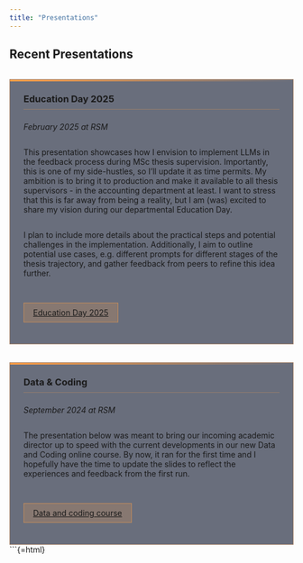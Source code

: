 ```yaml
---
title: "Presentations"
---
```


## Recent Presentations

::: {.presentations-grid}

::: {.presentation-card}
### Education Day 2025

*February 2025 at RSM*

This presentation showcases how I envision to implement LLMs in the feedback process during MSc thesis supervision. Importantly, this is one of my side-hustles, so I'll update it as time permits. My ambition is to bring it to production and make it available to all thesis supervisors - in the accounting department at least. I want to stress that this is far away from being a reality, but I am (was) excited to share my vision during our departmental Education Day. 

I plan to include more details about the practical steps and potential challenges in the implementation. Additionally, I aim to outline potential use cases, e.g. different prompts for different stages of the thesis trajectory, and gather feedback from peers to refine this idea further.

[Education Day 2025](/presentations/edu_day_2025_slides.html)
:::

::: {.presentation-card}
### Data & Coding
*September 2024 at RSM*

The presentation below was meant to bring our incoming academic director up to speed with the current developments in our new Data and Coding online course. By now, it ran for the first time and I hopefully have the time to update the slides to reflect the experiences and feedback from the first run. 

[Data and coding course](/presentations/catch_up.html)
:::

:::

```{=html}
<style>
.presentations-grid {
  display: grid;
  grid-template-columns: repeat(auto-fill, minmax(350px, 1fr));
  gap: 2rem;
  margin-top: 2rem;
  max-width: 1200px;
  margin-left: auto;
  margin-right: auto;
}

.presentation-card {
  background: rgba(44, 51, 71, 0.7);
  border: 1px solid rgba(255, 158, 69, 0.4);
  padding: 1.5rem;
  transition: transform 0.3s ease, box-shadow 0.3s ease;
  position: relative;
  display: flex;
  flex-direction: column;
}

.presentation-card::before {
  content: "";
  position: absolute;
  top: 0;
  left: 0;
  right: 0;
  height: 3px;
  background: linear-gradient(to right, #ff9e45, transparent);
}

.presentation-card:hover {
  transform: translateY(-5px);
  box-shadow: 0 5px 15px rgba(0, 0, 0, 0.2);
}

.presentation-card h3 {
  margin-top: 0;
  margin-bottom: 0.5rem;
  border-bottom: 1px solid rgba(255, 158, 69, 0.3);
  padding-bottom: 0.5rem;
}

.presentation-card a {
  display: inline-block;
  margin-top: 1rem;
  padding: 0.5rem 1rem;
  background: rgba(255, 158, 69, 0.2);
  border: 1px solid rgba(255, 158, 69, 0.5);
  transition: all 0.3s ease;
}

.presentation-card a:hover {
  background: rgba(255, 158, 69, 0.4);
  transform: translateX(5px);
}
</style>

